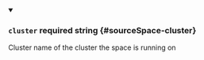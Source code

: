 
<details className="config-field" data-expandable="false" open>
<summary>

### `cluster` <span className="config-field-required" data-required="true">required</span> <span className="config-field-type">string</span> <span className="config-field-default"></span> <span className="config-field-enum"></span> {#sourceSpace-cluster}

Cluster name of the cluster the space is running on

</summary>



</details>
